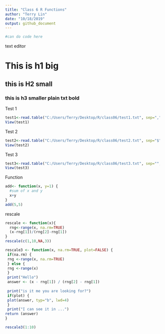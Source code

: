 ```yaml
---
title: "Class 6 R Functions"
author: "Terry Lin"
date: "10/18/2019"
output: github_document
---
```

```r
#can do code here
```
text editor

# This is h1 big

## this is H2 small

### this is h3 smaller plain txt **bold**

Test 1
```r
test1<-read.table("C:/Users/Terry/Desktop/R/class06/test1.txt", sep=",",header=TRUE)
View(test1)
```

Test 2
```r
test2<-read.table("C:/Users/Terry/Desktop/R/class06/test2.txt", sep="$",header=TRUE)
View(test2)
```

Test 3
```r
test3<-read.table("C:/Users/Terry/Desktop/R/class06/test3.txt", sep="",row.names="V1")
View(test3)
```

Function
```r
add<- function(x, y=1) {
  #sum of x and y
  x+y
}
add(5,5)
```
rescale
```r
rescale <- function(x){
  rng<-range(x, na.rm=TRUE)
  (x-rng[1])/(rng[2]-rng[1])
}
rescale(c(1,10,NA,3))

```


```r
rescale3 <- function(x, na.rm=TRUE, plot=FALSE) {
 if(na.rm) {
 rng <-range(x, na.rm=TRUE)
 } else {
 rng <-range(x)
 }
 print("Hello")
 answer <- (x - rng[1]) / (rng[2] - rng[1])
 
 print("is it me you are looking for?")
 if(plot) {
 plot(answer, typ="b", lwd=4)
 }
 print("I can see it in ...")
return (answer)
}

rescale3(1:10)


```

